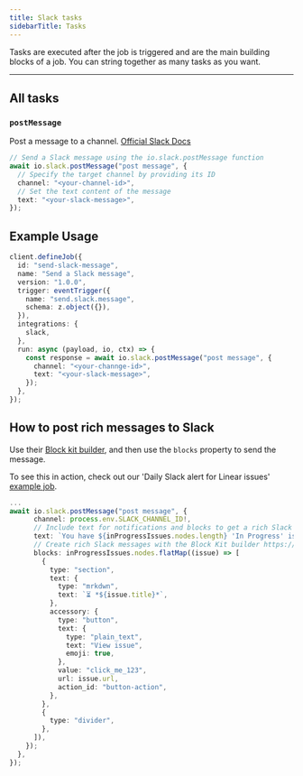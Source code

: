 ```yaml
---
title: Slack tasks
sidebarTitle: Tasks
---
```


Tasks are executed after the job is triggered and are the main building blocks of a job. You can string together as many tasks as you want.

---

## All tasks

### `postMessage`

Post a message to a channel. [Official Slack Docs](https://api.slack.com/methods/chat.postMessage)

```ts example.ts
// Send a Slack message using the io.slack.postMessage function
await io.slack.postMessage("post message", {
  // Specify the target channel by providing its ID
  channel: "<your-channel-id>",
  // Set the text content of the message
  text: "<your-slack-message>",
});
```

## Example Usage

```ts
client.defineJob({
  id: "send-slack-message",
  name: "Send a Slack message",
  version: "1.0.0",
  trigger: eventTrigger({
    name: "send.slack.message",
    schema: z.object({}),
  }),
  integrations: {
    slack,
  },
  run: async (payload, io, ctx) => {
    const response = await io.slack.postMessage("post message", {
      channel: "<your-channge-id>",
      text: "<your-slack-message>",
    });
  },
});
```

## How to post rich messages to Slack

Use their [Block kit builder](https://api.slack.com/block-kit), and then use the `blocks` property to send the message.

To see this in action, check out our 'Daily Slack alert for Linear issues' [example job](https://trigger.dev/showcase/jobs/linearIssuesDailySlackAlert).

```ts linearIssuesDailySlackAlert.ts
...
await io.slack.postMessage("post message", {
      channel: process.env.SLACK_CHANNEL_ID!,
      // Include text for notifications and blocks to get a rich Slack message in the channel
      text: `You have ${inProgressIssues.nodes.length} 'In Progress' issues in Linear!`,
      // Create rich Slack messages with the Block Kit builder https://app.slack.com/block-kit-builder/
      blocks: inProgressIssues.nodes.flatMap((issue) => [
        {
          type: "section",
          text: {
            type: "mrkdwn",
            text: `⏳ *${issue.title}*`,
          },
          accessory: {
            type: "button",
            text: {
              type: "plain_text",
              text: "View issue",
              emoji: true,
            },
            value: "click_me_123",
            url: issue.url,
            action_id: "button-action",
          },
        },
        {
          type: "divider",
        },
      ]),
    });
  },
});
```
